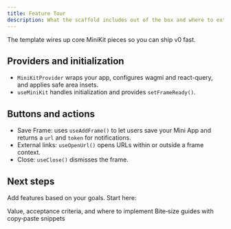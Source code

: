 ```yaml
---
title: Feature Tour
description: What the scaffold includes out of the box and where to extend it
---
```


The template wires up core MiniKit pieces so you can ship v0 fast.

## Providers and initialization

- `MiniKitProvider` wraps your app, configures wagmi and react-query, and applies safe area insets.
- `useMiniKit` handles initialization and provides `setFrameReady()`.

## Buttons and actions

- Save Frame: uses `useAddFrame()` to let users save your Mini App and returns a `url` and `token` for notifications.
- External links: `useOpenUrl()` opens URLs within or outside a frame context.
- Close: `useClose()` dismisses the frame.

## Next steps

Add features based on your goals. Start here:

<CardGroup cols={2}>
  <Card title="Launch Guide" icon="rocket" href="/mini-apps/quickstart/launch-guide">
    Value, acceptance criteria, and where to implement
  </Card>
  <Card title="Mini App Features" icon="puzzle-piece" href="/mini-apps/features/overview">
    Bite‑size guides with copy‑paste snippets
  </Card>
</CardGroup>


